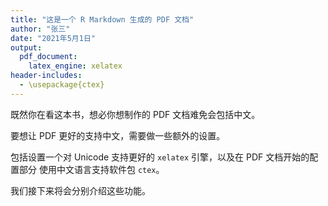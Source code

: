 ---
title: "这是一个 R Markdown 生成的 PDF 文档"
author: "张三"
date: "2021年5月1日"
output: 
  pdf_document:
    latex_engine: xelatex
header-includes: 
  - \usepackage{ctex}
---

既然你在看这本书，想必你想制作的 PDF 文档难免会包括中文。

要想让 PDF 更好的支持中文，需要做一些额外的设置。

包括设置一个对 Unicode 支持更好的 `xelatex` 引擎，以及在 PDF 文档开始的配置部分
使用中文语言支持软件包 `ctex`。

我们接下来将会分别介绍这些功能。
